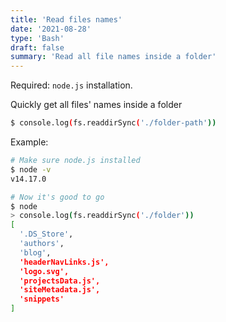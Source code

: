 ```yaml
---
title: 'Read files names'
date: '2021-08-28'
type: 'Bash'
draft: false
summary: 'Read all file names inside a folder'
---
```


Required: `node.js` installation.

Quickly get all files' names inside a folder

```bash
$ console.log(fs.readdirSync('./folder-path'))
```

Example:

```bash
# Make sure node.js installed
$ node -v
v14.17.0

# Now it's good to go
$ node
> console.log(fs.readdirSync('./folder'))
[
  '.DS_Store',
  'authors',
  'blog',
  'headerNavLinks.js',
  'logo.svg',
  'projectsData.js',
  'siteMetadata.js',
  'snippets'
]
```
